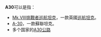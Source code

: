 {{DisambigNav|A|30}}
'''A30'''可以是指：
*[[Mk.VIII挑戰者巡航坦克|Mk.VIII挑戰者巡航坦克]]，一款英國[[巡航坦克|巡航坦克]]。
*[[A系坦克|A-30]]，一款蘇聯坦克。
*多个国家的[[A30公路|A30公路]]

{{消歧義}}